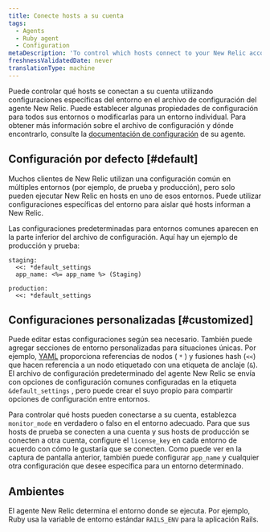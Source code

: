 ```yaml
---
title: Conecte hosts a su cuenta
tags:
  - Agents
  - Ruby agent
  - Configuration
metaDescription: 'To control which hosts connect to your New Relic account, use environment-specific settings in your Ruby agent''s config file.'
freshnessValidatedDate: never
translationType: machine
---
```



Puede controlar qué hosts se conectan a su cuenta utilizando configuraciones específicas del entorno en el archivo de configuración del agente New Relic. Puede establecer algunas propiedades de configuración para todos sus entornos o modificarlas para un entorno individual. Para obtener más información sobre el archivo de configuración y dónde encontrarlo, consulte la [documentación de configuración](/docs/site/configuring-the-agent) de su agente.

## Configuración por defecto [#default]

Muchos clientes de New Relic utilizan una configuración común en múltiples entornos (por ejemplo, de prueba y producción), pero solo pueden ejecutar New Relic en hosts en uno de esos entornos. Puede utilizar configuraciones específicas del entorno para aislar qué hosts informan a New Relic.

Las configuraciones predeterminadas para entornos comunes aparecen en la parte inferior del archivo de configuración. Aquí hay un ejemplo de producción y prueba:

```
staging:
  <<: *default_settings
  app_name: <%= app_name %> (Staging)

production:
  <<: *default_settings
```

## Configuraciones personalizadas [#customized]

Puede editar estas configuraciones según sea necesario. También puede agregar secciones de entorno personalizadas para situaciones únicas. Por ejemplo, [YAML](http://en.wikipedia.org/wiki/YAML%23Data_merge_and_references "El enlace se abre en una ventana nueva.") proporciona referencias de nodos ( `*` ) y fusiones hash (`<<`) que hacen referencia a un nodo etiquetado con una etiqueta de anclaje (`&`). El archivo de configuración predeterminado del agente New Relic se envía con opciones de configuración comunes configuradas en la etiqueta `&default_settings` , pero puede crear el suyo propio para compartir opciones de configuración entre entornos.

Para controlar qué hosts pueden conectarse a su cuenta, establezca `monitor_mode` en verdadero o falso en el entorno adecuado. Para que sus hosts de prueba se conecten a una cuenta y sus hosts de producción se conecten a otra cuenta, configure el `license_key` en cada entorno de acuerdo con cómo le gustaría que se conecten. Como puede ver en la captura de pantalla anterior, también puede configurar `app_name` y cualquier otra configuración que desee específica para un entorno determinado.

## Ambientes

El agente New Relic determina el entorno donde se ejecuta. Por ejemplo, Ruby usa la variable de entorno estándar `RAILS_ENV` para la aplicación Rails.
